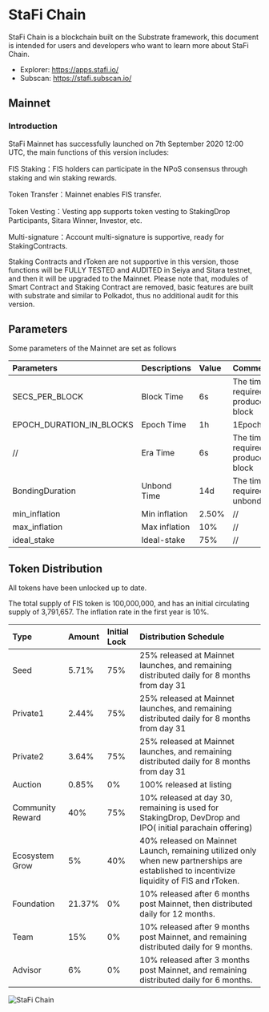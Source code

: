 # StaFi Chain
StaFi Chain is a blockchain built on the Substrate framework, this document is intended for users and developers who want to learn more about StaFi Chain.
- Explorer: https://apps.stafi.io/
- Subscan: https://stafi.subscan.io/ 

## Mainnet

### Introduction

StaFi Mainnet has successfully launched on 7th September 2020 12:00 UTC, the main functions of this version includes:

FIS Staking：FIS holders can participate in the NPoS consensus through staking and win staking rewards.

Token Transfer：Mainnet enables FIS transfer.

Token Vesting：Vesting app supports token vesting to StakingDrop Participants, Sitara Winner, Investor, etc.

Multi-signature：Account multi-signature is supportive, ready for StakingContracts.

Staking Contracts and rToken are not supportive in this version, those functions will be FULLY TESTED and AUDITED in Seiya and Sitara testnet, and then it will be upgraded to the Mainnet. Please note that, modules of Smart Contract and Staking Contract are removed, basic features are built with substrate and similar to Polkadot, thus no additional audit for this version.

## Parameters

Some parameters of the Mainnet are set as follows

| Parameters    | Descriptions | Value | Comment |
| :------------ | :--------- | :------------ | :--------- |
| SECS_PER_BLOCK | Block Time | 6s | The time required to produce a block |
| EPOCH_DURATION_IN_BLOCKS | Epoch Time | 1h | 1Epoch=1hour |
| // | Era Time | 6s | The time required to produce a block |
| BondingDuration | Unbond Time | 14d | The time required to unbond stake |
| min_inflation | Min inflation | 2.50% | // |
| max_inflation | Max inflation | 10% | // |
| ideal_stake | Ideal-stake | 75% | // |

## Token Distribution


<Callout type="info">
All tokens have been unlocked up to date.
</Callout>

The total supply of FIS token is 100,000,000, and has an initial circulating supply of 3,791,657. The inflation rate in the first year is 10%.

| Type  | Amount | Initial Lock | Distribution Schedule |
| :------------ | :--------- | :--------- | :--------- |
| Seed  | 5.71% | 75% | 25% released at Mainnet launches, and remaining distributed daily for 8 months from day 31 |
| Private1  | 2.44% | 75% | 25% released at Mainnet launches, and remaining distributed daily for 8 months from day 31|
| Private2  | 3.64% | 75% | 25% released at Mainnet launches, and remaining distributed daily for 8 months from day 31 |
| Auction  | 0.85% | 0% | 100% released at listing |
| Community Reward  | 40% | 75% | 10% released at day 30, remaining is used for StakingDrop, DevDrop and IPO( initial parachain offering) |
| Ecosystem Grow  | 5% | 40% | 40% released on Mainnet Launch, remaining utilized only when new partnerships are established to incentivize liquidity of FIS and rToken. |
| Foundation  | 21.37% | 0% | 10% released after 6 months post Mainnet, then distributed daily for 12 months. |
| Team  | 15% | 0% | 10% released after 9 months post Mainnet, and remaining distributed daily for 9 months. |
| Advisor  | 6% | 0% | 10% released after 3 months post Mainnet, and remaining distributed daily for 6 months. |

![StaFi Chain](/image/stafichain_1.png)

